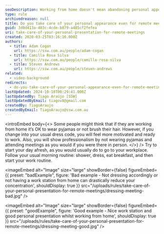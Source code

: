 ```yaml
---
seoDescription: Working from home doesn't mean abandoning personal appearance and professionalism, even for remote meetings, by dressing accordingly and setting up a dedicated workspace.
type: rule
archivedreason: null
title: Do you take care of your personal appearance even for remote meetings?
guid: 3d0d413a-403c-4cde-b879-a485cf2fefea
uri: take-care-of-your-personal-presentation-for-remote-meetings
created: 2020-03-25T03:16:16.000Z
authors:
  - title: Adam Cogan
    url: https://ssw.com.au/people/adam-cogan
  - title: Camilla Rosa Silva
    url: https://ssw.com.au/people/camilla-rosa-silva
  - title: Steven Andrews
    url: https://ssw.com.au/people/steven-andrews
related:
  - video-background
redirects:
  - do-you-take-care-of-your-personal-appearance-even-for-remote-meetings
lastUpdated: 2024-10-18T00:29:41.000Z
lastUpdatedBy: Tiago Araújo [SSW]
lastUpdatedByEmail: tiagov8@gmail.com
createdBy: TiagoAraujo
createdByEmail: TiagoAraujo@ssw.com.au
---
```


<introEmbed
  body={<>
Some people might think that if they are working from home it’s OK to wear pyjamas or not brush their hair. However, if you change into your usual dress code, you will feel more motivated and ready to work. Also, you will show professionalism by not wearing pyjamas and attending meetings as you would if you were there in person.
  </>}
/>
Try to start your day afresh, as you would usually do to go to your workplace. Follow your usual morning routine: shower, dress, eat breakfast, and then start your work routine.

<imageEmbed
  alt="Image"
  size="large"
  showBorder={false}
  figureEmbed={{
    preset: "badExample",
    figure: 'Bad example - Not dressing accordingly or not having a work station from home can drastically reduce your concentration',
    shouldDisplay: true
  }}
  src="/uploads/rules/take-care-of-your-personal-presentation-for-remote-meetings/dressing-meeting-bad.jpg"
/>

<imageEmbed
  alt="Image"
  size="large"
  showBorder={false}
  figureEmbed={{
    preset: "goodExample",
    figure: 'Good example - Nice work station and good personal presentation whilst working from home',
    shouldDisplay: true
  }}
  src="/uploads/rules/take-care-of-your-personal-presentation-for-remote-meetings/dressing-meeting-good.jpg"
/>
